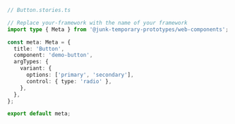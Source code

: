 ```ts
// Button.stories.ts

// Replace your-framework with the name of your framework
import type { Meta } from '@junk-temporary-prototypes/web-components';

const meta: Meta = {
  title: 'Button',
  component: 'demo-button',
  argTypes: {
    variant: {
      options: ['primary', 'secondary'],
      control: { type: 'radio' },
    },
  },
};

export default meta;
```
